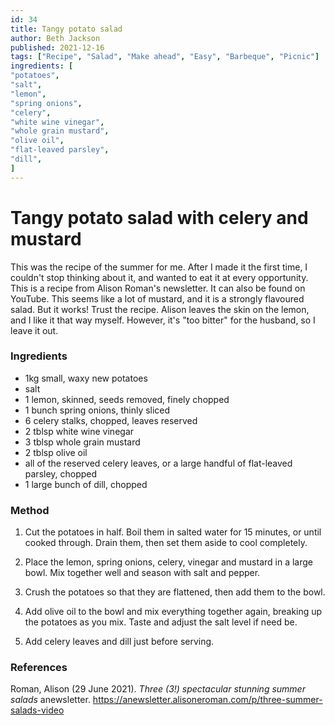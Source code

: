 ```yaml
---
id: 34
title: Tangy potato salad
author: Beth Jackson
published: 2021-12-16
tags: ["Recipe", "Salad", "Make ahead", "Easy", "Barbeque", "Picnic"]
ingredients: [
"potatoes",
"salt",
"lemon",
"spring onions",
"celery",
"white wine vinegar",
"whole grain mustard",
"olive oil",
"flat-leaved parsley",
"dill",
]
---
```


# Tangy potato salad with celery and mustard

<BlogTextWrapper>

This was the recipe of the summer for me. After I made it the first time, I couldn't stop thinking about it, and wanted to eat it at every opportunity. This is a recipe from Alison Roman's newsletter. It can also be found on YouTube. This seems like a lot of mustard, and it is a strongly flavoured salad. But it works! Trust the recipe. Alison leaves the skin on the lemon, and I like it that way myself. However, it's "too bitter" for the husband, so I leave it out.

</BlogTextWrapper>

<BlogTextWrapper>

### Ingredients

- 1kg small, waxy new potatoes
- salt
- 1 lemon, skinned, seeds removed, finely chopped
- 1 bunch spring onions, thinly sliced
- 6 celery stalks, chopped, leaves reserved
- 2 tblsp white wine vinegar
- 3 tblsp whole grain mustard
- 2 tblsp olive oil
- all of the reserved celery leaves, or a large handful of flat-leaved parsley, chopped
- 1 large bunch of dill, chopped

</BlogTextWrapper>

<BlogTextWrapper>

### Method

1. Cut the potatoes in half. Boil them in salted water for 15 minutes, or until cooked through. Drain them, then set them aside to cool completely.

2. Place the lemon, spring onions, celery, vinegar and mustard in a large bowl. Mix together well and season with salt and pepper.

3. Crush the potatoes so that they are flattened, then add them to the bowl.

4. Add olive oil to the bowl and mix everything together again, breaking up the potatoes as you mix. Taste and adjust the salt level if need be.

5. Add celery leaves and dill just before serving.

</BlogTextWrapper>

<BlogTextWrapper>

### References

Roman, Alison (29 June 2021). _Three (3!) spectacular stunning summer salads_ anewsletter. https://anewsletter.alisoneroman.com/p/three-summer-salads-video

</BlogTextWrapper>

<ClickableTags tags={tags} />
